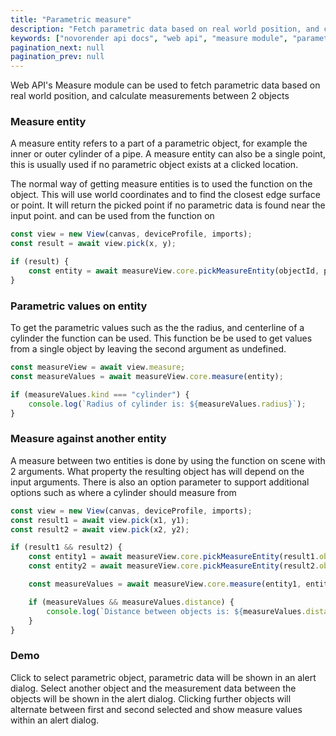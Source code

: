 ```yaml
---
title: "Parametric measure"
description: "Fetch parametric data based on real world position, and calculate measurements between 2 objects using Web API's Measure module."
keywords: ["novorender api docs", "web api", "measure module", "parametric measure"]
pagination_next: null
pagination_prev: null
---
```


 

Web API's Measure module can be used to fetch parametric data based on real world position, and calculate measurements between 2 objects

### Measure entity

A measure entity refers to a part of a parametric object, for example the inner or outer cylinder of a pipe.
A measure entity can also be a single point, this is usually used if no parametric object exists at a clicked location.

The normal way of getting measure entities is to used the <CodeLink type="class" name="CoreModule.pickMeasureEntity"/> function on the <CodeLink type="class" name="View.measure"/>object. This will use world coordinates and <CodeLink type="interface" name="PickSample.objectid"/> to find the closest edge surface or point. It will return the picked point if no parametric data is found near the input point. <CodeLink type="interface" name="PickSample.objectid"/> and <CodeLink type="interface" name="PickSample.position"/> can be used from the <CodeLink type="class" name="View.pick"/> function on <CodeLink type="class" name="View"/>

```typescript
const view = new View(canvas, deviceProfile, imports);
const result = await view.pick(x, y);

if (result) {
    const entity = await measureView.core.pickMeasureEntity(objectId, position);
}
```

### Parametric values on entity

To get the parametric values such as the the radius, and centerline of a cylinder the <CodeLink type="class" name="CoreModule.measure"/>
function can be used. This function be be used to get values from a single object by leaving the second argument as undefined.

```typescript
const measureView = await view.measure;
const measureValues = await measureView.core.measure(entity);

if (measureValues.kind === "cylinder") {
    console.log(`Radius of cylinder is: ${measureValues.radius}`);
}
```

### Measure against another entity

A measure between two entities is done by using the <CodeLink type="class" name="CoreModule.measure"/> function on scene with 2 arguments.
What property the resulting object has will depend on the input arguments. There is also an option parameter
to support additional options such as where a cylinder should measure from

```typescript
const view = new View(canvas, deviceProfile, imports);
const result1 = await view.pick(x1, y1);
const result2 = await view.pick(x2, y2);

if (result1 && result2) {
    const entity1 = await measureView.core.pickMeasureEntity(result1.objectId, result1.position);
    const entity2 = await measureView.core.pickMeasureEntity(result2.objectId, result2.position);

    const measureValues = await measureView.core.measure(entity1, entity1);

    if (measureValues && measureValues.distance) {
        console.log(`Distance between objects is: ${measureValues.distance}`);
    }
}
```

### Demo

Click to select parametric object, parametric data will be shown in an alert dialog. Select another object and the measurement data between the objects will be shown in the alert dialog.
Clicking further objects will alternate between first and second selected and show measure values within an alert dialog.

<PlaygroundComponent demoKey="measure.parametric_measure"></PlaygroundComponent>
